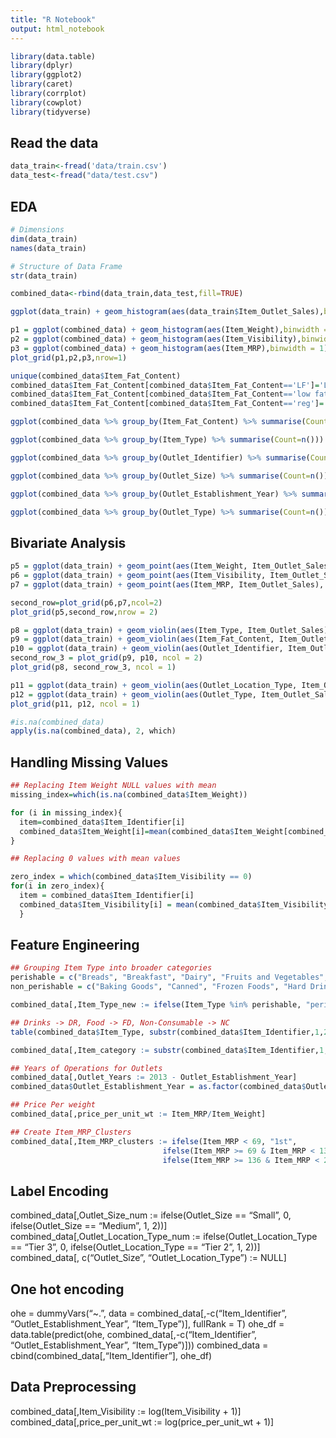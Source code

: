 ```yaml
---
title: "R Notebook"
output: html_notebook
---
```


```r
library(data.table)
library(dplyr)
library(ggplot2)
library(caret)
library(corrplot)
library(cowplot)
library(tidyverse)
```

## Read the data

```r
data_train<-fread('data/train.csv')
data_test<-fread("data/test.csv")
```

## EDA
```r
# Dimensions
dim(data_train)
names(data_train)

# Structure of Data Frame
str(data_train)
```

```r
combined_data<-rbind(data_train,data_test,fill=TRUE)

ggplot(data_train) + geom_histogram(aes(data_train$Item_Outlet_Sales),binwidth = 100) + xlab("Item Outlet Sales")

```

```r
p1 = ggplot(combined_data) + geom_histogram(aes(Item_Weight),binwidth = 0.5)
p2 = ggplot(combined_data) + geom_histogram(aes(Item_Visibility),binwidth = 0.005)
p3 = ggplot(combined_data) + geom_histogram(aes(Item_MRP),binwidth = 1)
plot_grid(p1,p2,p3,nrow=1)

```

```r
unique(combined_data$Item_Fat_Content)
combined_data$Item_Fat_Content[combined_data$Item_Fat_Content=='LF']='Low Fat'
combined_data$Item_Fat_Content[combined_data$Item_Fat_Content=='low fat']='Low Fat'
combined_data$Item_Fat_Content[combined_data$Item_Fat_Content=='reg']='Regular'

ggplot(combined_data %>% group_by(Item_Fat_Content) %>% summarise(Count = n())) +   geom_bar(aes(Item_Fat_Content, Count), stat = "identity")
```


```r
ggplot(combined_data %>% group_by(Item_Type) %>% summarise(Count=n())) + geom_bar(aes(Item_Type,Count),stat='identity') + geom_label(aes(Item_Type, Count, label = Count), vjust = 0.5) + theme(axis.text.x = element_text(angle = 45, hjust = 1))
```

```r
ggplot(combined_data %>% group_by(Outlet_Identifier) %>% summarise(Count=n())) + geom_bar(aes(Outlet_Identifier,Count),stat='identity') + geom_label(aes(Outlet_Identifier, Count, label = Count), vjust = 0.5) + theme(axis.text.x = element_text(angle = 45, hjust = 1))
```


```r
ggplot(combined_data %>% group_by(Outlet_Size) %>% summarise(Count=n())) + geom_bar(aes(Outlet_Size,Count),stat='identity') + geom_label(aes(Outlet_Size, Count, label = Count), vjust = 0.5) + theme(axis.text.x = element_text(angle = 45, hjust = 1))
```


```r
ggplot(combined_data %>% group_by(Outlet_Establishment_Year) %>% summarise(Count=n())) + geom_bar(aes(Outlet_Establishment_Year,Count),stat='identity') + geom_label(aes(Outlet_Establishment_Year, Count, label = Count), vjust = 0.5) + theme(axis.text.x = element_text(angle = 45, hjust = 1))
```


```r
ggplot(combined_data %>% group_by(Outlet_Type) %>% summarise(Count=n())) + geom_bar(aes(Outlet_Type,Count),stat='identity') + geom_label(aes(Outlet_Type, Count, label = Count), vjust = 0.5) + theme(axis.text.x = element_text(angle = 45, hjust = 1))
```



## Bivariate Analysis

```r
p5 = ggplot(data_train) + geom_point(aes(Item_Weight, Item_Outlet_Sales), colour = "violet", alpha = 0.3) + theme(axis.title = element_text(size = 8.5))
p6 = ggplot(data_train) + geom_point(aes(Item_Visibility, Item_Outlet_Sales), colour = "violet", alpha = 0.3) + theme(axis.title = element_text(size = 8.5))
p7 = ggplot(data_train) + geom_point(aes(Item_MRP, Item_Outlet_Sales), colour = "violet", alpha = 0.3) + theme(axis.title = element_text(size = 8.5))

second_row=plot_grid(p6,p7,ncol=2)
plot_grid(p5,second_row,nrow = 2)
```

```r
p8 = ggplot(data_train) + geom_violin(aes(Item_Type, Item_Outlet_Sales), fill = "magenta") + theme(axis.text.x = element_text(angle = 45, hjust = 1), axis.text = element_text(size = 6), axis.title = element_text(size = 8.5))
p9 = ggplot(data_train) + geom_violin(aes(Item_Fat_Content, Item_Outlet_Sales), fill = "magenta") + theme(axis.text.x = element_text(angle = 45, hjust = 1), axis.text = element_text(size = 6), axis.title = element_text(size = 8.5))
p10 = ggplot(data_train) + geom_violin(aes(Outlet_Identifier, Item_Outlet_Sales), fill = "magenta") + theme(axis.text.x = element_text(angle = 45, hjust = 1), axis.text = element_text(size = 6), axis.title = element_text(size = 8.5))
second_row_3 = plot_grid(p9, p10, ncol = 2) 
plot_grid(p8, second_row_3, ncol = 1)
```

```r
p11 = ggplot(data_train) + geom_violin(aes(Outlet_Location_Type, Item_Outlet_Sales), fill = "magenta") 
p12 = ggplot(data_train) + geom_violin(aes(Outlet_Type, Item_Outlet_Sales), fill = "magenta") 
plot_grid(p11, p12, ncol = 1)

```



```r
#is.na(combined_data)
apply(is.na(combined_data), 2, which)
```

## Handling Missing Values

```r
## Replacing Item Weight NULL values with mean
missing_index=which(is.na(combined_data$Item_Weight))

for (i in missing_index){
  item=combined_data$Item_Identifier[i]
  combined_data$Item_Weight[i]=mean(combined_data$Item_Weight[combined_data$Item_Identifier == item],na.rm=T)
}

## Replacing 0 values with mean values

zero_index = which(combined_data$Item_Visibility == 0) 
for(i in zero_index){    
  item = combined_data$Item_Identifier[i]  
  combined_data$Item_Visibility[i] = mean(combined_data$Item_Visibility[combined_data$Item_Identifier == item], na.rm = T) 
  }

```

## Feature Engineering

```r
## Grouping Item Type into broader categories
perishable = c("Breads", "Breakfast", "Dairy", "Fruits and Vegetables", "Meat", "Seafood")
non_perishable = c("Baking Goods", "Canned", "Frozen Foods", "Hard Drinks", "Health and Hygiene", "Household", "Soft Drinks")

combined_data[,Item_Type_new := ifelse(Item_Type %in% perishable, "perishable",ifelse(Item_Type %in% non_perishable,"non_perishable","not_sure"))]

```

```r
## Drinks -> DR, Food -> FD, Non-Consumable -> NC 
table(combined_data$Item_Type, substr(combined_data$Item_Identifier,1,2))

combined_data[,Item_category := substr(combined_data$Item_Identifier,1,2)]
```

```r
## Years of Operations for Outlets
combined_data[,Outlet_Years := 2013 - Outlet_Establishment_Year]
combined_data$Outlet_Establishment_Year = as.factor(combined_data$Outlet_Establishment_Year)

## Price Per weight
combined_data[,price_per_unit_wt := Item_MRP/Item_Weight]

## Create Item_MRP_Clusters
combined_data[,Item_MRP_clusters := ifelse(Item_MRP < 69, "1st",
                                  ifelse(Item_MRP >= 69 & Item_MRP < 136, "2nd",
                                  ifelse(Item_MRP >= 136 & Item_MRP < 203, "3rd", "4th")))]

```

## Label Encoding

combined_data[,Outlet_Size_num := ifelse(Outlet_Size == "Small", 0, ifelse(Outlet_Size == "Medium", 1, 2))]
combined_data[,Outlet_Location_Type_num := ifelse(Outlet_Location_Type == "Tier 3", 0, ifelse(Outlet_Location_Type == "Tier 2", 1, 2))]
combined_data[, c("Outlet_Size", "Outlet_Location_Type") := NULL]

## One hot encoding

ohe = dummyVars("~.", data = combined_data[,-c("Item_Identifier", "Outlet_Establishment_Year", "Item_Type")], fullRank = T) 
ohe_df = data.table(predict(ohe, combined_data[,-c("Item_Identifier", "Outlet_Establishment_Year", "Item_Type")])) 
combined_data = cbind(combined_data[,"Item_Identifier"], ohe_df)

## Data Preprocessing

combined_data[,Item_Visibility := log(Item_Visibility + 1)] 
combined_data[,price_per_unit_wt := log(price_per_unit_wt + 1)]




